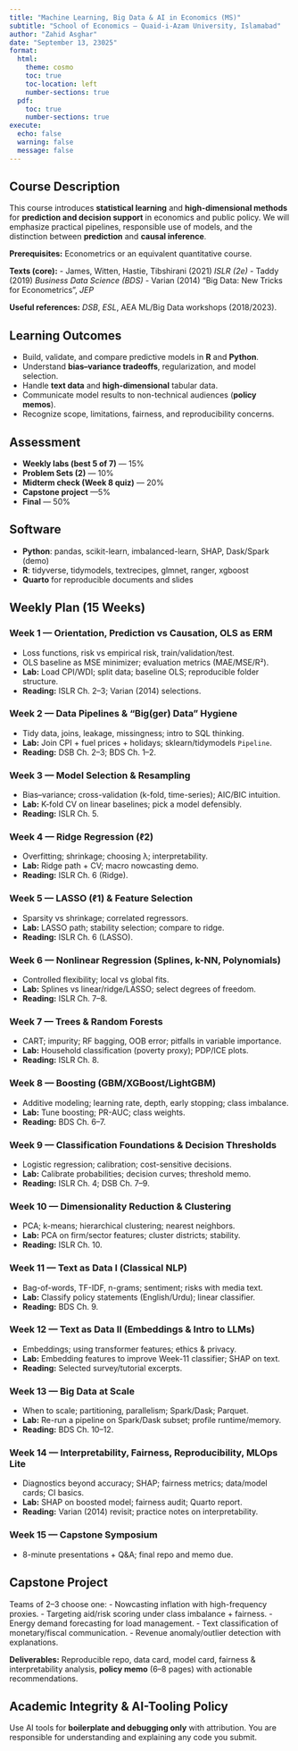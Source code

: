 ```yaml
---
title: "Machine Learning, Big Data & AI in Economics (MS)"
subtitle: "School of Economics — Quaid-i-Azam University, Islamabad"
author: "Zahid Asghar"
date: "September 13, 23025"
format:
  html:
    theme: cosmo
    toc: true
    toc-location: left
    number-sections: true
  pdf:
    toc: true
    number-sections: true
execute:
  echo: false
  warning: false
  message: false
---
```


## Course Description
This course introduces **statistical learning** and **high-dimensional methods** for **prediction and decision support** in economics and public policy. We will emphasize practical pipelines, responsible use of models, and the distinction between **prediction** and **causal inference**.

**Prerequisites:** Econometrics or an equivalent quantitative course.

**Texts (core):**
- James, Witten, Hastie, Tibshirani (2021) *ISLR (2e)*
- Taddy (2019) *Business Data Science (BDS)*
- Varian (2014) "Big Data: New Tricks for Econometrics", *JEP*

**Useful references:** *DSB*, *ESL*, AEA ML/Big Data workshops (2018/2023).

## Learning Outcomes
- Build, validate, and compare predictive models in **R** and **Python**.
- Understand **bias–variance tradeoffs**, regularization, and model selection.
- Handle **text data** and **high-dimensional** tabular data.
- Communicate model results to non-technical audiences (**policy memos**).
- Recognize scope, limitations, fairness, and reproducibility concerns.

## Assessment
- **Weekly labs (best 5 of 7)** — 15%
- **Problem Sets (2)** — 10%
- **Midterm check (Week 8 quiz)** — 20%
- **Capstone project** —5%
- **Final** — 50%

## Software
- **Python**: pandas, scikit-learn, imbalanced-learn, SHAP, Dask/Spark (demo)
- **R**: tidyverse, tidymodels, textrecipes, glmnet, ranger, xgboost
- **Quarto** for reproducible documents and slides

## Weekly Plan (15 Weeks)

### Week 1 — Orientation, Prediction vs Causation, OLS as ERM
- Loss functions, risk vs empirical risk, train/validation/test.
- OLS baseline as MSE minimizer; evaluation metrics (MAE/MSE/R²).
- **Lab:** Load CPI/WDI; split data; baseline OLS; reproducible folder structure.
- **Reading:** ISLR Ch. 2–3; Varian (2014) selections.

### Week 2 — Data Pipelines & “Big(ger) Data” Hygiene
- Tidy data, joins, leakage, missingness; intro to SQL thinking.
- **Lab:** Join CPI + fuel prices + holidays; sklearn/tidymodels `Pipeline`.
- **Reading:** DSB Ch. 2–3; BDS Ch. 1–2.

### Week 3 — Model Selection & Resampling
- Bias–variance; cross-validation (k-fold, time-series); AIC/BIC intuition.
- **Lab:** K-fold CV on linear baselines; pick a model defensibly.
- **Reading:** ISLR Ch. 5.

### Week 4 — Ridge Regression (ℓ2)
- Overfitting; shrinkage; choosing λ; interpretability.
- **Lab:** Ridge path + CV; macro nowcasting demo.
- **Reading:** ISLR Ch. 6 (Ridge).

### Week 5 — LASSO (ℓ1) & Feature Selection
- Sparsity vs shrinkage; correlated regressors.
- **Lab:** LASSO path; stability selection; compare to ridge.
- **Reading:** ISLR Ch. 6 (LASSO).

### Week 6 — Nonlinear Regression (Splines, k-NN, Polynomials)
- Controlled flexibility; local vs global fits.
- **Lab:** Splines vs linear/ridge/LASSO; select degrees of freedom.
- **Reading:** ISLR Ch. 7–8.

### Week 7 — Trees & Random Forests
- CART; impurity; RF bagging, OOB error; pitfalls in variable importance.
- **Lab:** Household classification (poverty proxy); PDP/ICE plots.
- **Reading:** ISLR Ch. 8.

### Week 8 — Boosting (GBM/XGBoost/LightGBM)
- Additive modeling; learning rate, depth, early stopping; class imbalance.
- **Lab:** Tune boosting; PR-AUC; class weights.
- **Reading:** BDS Ch. 6–7.

### Week 9 — Classification Foundations & Decision Thresholds
- Logistic regression; calibration; cost-sensitive decisions.
- **Lab:** Calibrate probabilities; decision curves; threshold memo.
- **Reading:** ISLR Ch. 4; DSB Ch. 7–9.

### Week 10 — Dimensionality Reduction & Clustering
- PCA; k-means; hierarchical clustering; nearest neighbors.
- **Lab:** PCA on firm/sector features; cluster districts; stability.
- **Reading:** ISLR Ch. 10.

### Week 11 — Text as Data I (Classical NLP)
- Bag-of-words, TF-IDF, n-grams; sentiment; risks with media text.
- **Lab:** Classify policy statements (English/Urdu); linear classifier.
- **Reading:** BDS Ch. 9.

### Week 12 — Text as Data II (Embeddings & Intro to LLMs)
- Embeddings; using transformer features; ethics & privacy.
- **Lab:** Embedding features to improve Week-11 classifier; SHAP on text.
- **Reading:** Selected survey/tutorial excerpts.

### Week 13 — Big Data at Scale
- When to scale; partitioning, parallelism; Spark/Dask; Parquet.
- **Lab:** Re-run a pipeline on Spark/Dask subset; profile runtime/memory.
- **Reading:** BDS Ch. 10–12.

### Week 14 — Interpretability, Fairness, Reproducibility, MLOps Lite
- Diagnostics beyond accuracy; SHAP; fairness metrics; data/model cards; CI basics.
- **Lab:** SHAP on boosted model; fairness audit; Quarto report.
- **Reading:** Varian (2014) revisit; practice notes on interpretability.

### Week 15 — Capstone Symposium
- 8-minute presentations + Q&A; final repo and memo due.

## Capstone Project
Teams of 2–3 choose one:
- Nowcasting inflation with high-frequency proxies.
- Targeting aid/risk scoring under class imbalance + fairness.
- Energy demand forecasting for load management.
- Text classification of monetary/fiscal communication.
- Revenue anomaly/outlier detection with explanations.

**Deliverables:** Reproducible repo, data card, model card, fairness & interpretability analysis, **policy memo** (6–8 pages) with actionable recommendations.

## Academic Integrity & AI-Tooling Policy
Use AI tools for **boilerplate and debugging only** with attribution. You are responsible for understanding and explaining any code you submit.